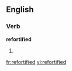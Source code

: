 ==English==

===Verb===
'''refortified'''

# {{en-past of|refortify}}

[[fr:refortified]]
[[vi:refortified]]